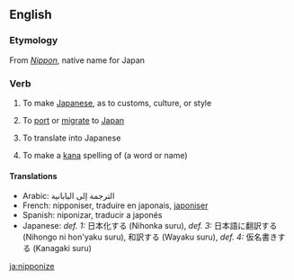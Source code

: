 ==English==

===Etymology===
From ''[[Nippon]]'', native name for Japan

===Verb===
{{en-verb|nipponiz|es}}

# {{transitive}} To make [[Japanese]], as to customs, culture, or style
# {{transitive}} To [[port]] or [[migrate]] to [[Japan]]
# {{transitive}} To translate into Japanese
# {{transitive}} To make a [[kana]] spelling of (a word or name)

====Translations====
{{rfc-trans}}
* Arabic: الترجمة إلى اليابانية
* French: nipponiser, traduire en japonais, [[japoniser]]
* Spanish: niponizar, traducir a japonés
* Japanese: ''def. 1:'' 日本化する (Nihonka suru), ''def. 3:'' 日本語に翻訳する (Nihongo ni hon'yaku suru), 和訳する (Wayaku suru), ''def. 4:'' 仮名書きする (Kanagaki suru)

[[ja:nipponize]]